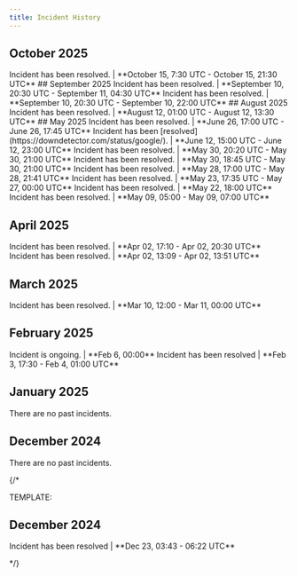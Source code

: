 ```yaml
---
title: Incident History
---
```


## October 2025
<Steps>
<Step title="V2 Streaming APIs Frequent Disconnects" icon="circle-exclamation">
Incident has been resolved. | **October 15, 7:30 UTC - October 15, 21:30 UTC**
</Step>
</Steps>
## September 2025
<Steps>
<Step title="404 errors - User Timeline (/2/users/:id/tweets)" icon="circle-exclamation">
Incident has been resolved. | **September 10, 20:30 UTC - September 11, 04:30 UTC**
</Step>
<Step title="Increased latency - Volume & Firehose streams" icon="circle-exclamation">
Incident has been resolved. | **September 10, 20:30 UTC - September 10, 22:00 UTC**
</Step>
</Steps>
## August 2025
<Steps>
<Step title="Developer portal issues" icon="circle-exclamation">
Incident has been resolved. | **August 12, 01:00 UTC - August 12, 13:30 UTC**
</Step>
</Steps>
## May 2025
<Steps>
<Step title="500 errors - (Some X API endpoints may be affected)" icon="circle-exclamation">
Incident has been resolved. | **June 26, 17:00 UTC - June 26, 17:45 UTC**
</Step>
<Step title="Google related outage - 503 errors for some endpoints" icon="circle-exclamation">
Incident has been [resolved](https://downdetector.com/status/google/). | **June 12, 15:00 UTC - June 12, 23:00 UTC**
</Step>
<Step title="Site-wide outage (Some X API endpoints may be affected)" icon="circle-exclamation">
Incident has been resolved. | **May 30, 20:20 UTC - May 30, 21:00 UTC**  
</Step>
<Step title="POST /2/media/upload - 404 errors" icon="circle-exclamation">
Incident has been resolved. | **May 30, 18:45 UTC - May 30, 21:00 UTC**  
</Step>
<Step title="POST /2/media/upload - 404 errors" icon="circle-exclamation">
Incident has been resolved. | **May 28, 17:00 UTC - May 28, 21:41 UTC**  
</Step>
<Step title="Login with X (OAuth)" icon="circle-exclamation">
Incident has been resolved. | **May 23, 17:35 UTC - May 27, 00:00 UTC**  
</Step>
<Step title="Site-wide outage (Some X API endpoints may be affected)" icon="circle-exclamation">
Incident has been resolved. | **May 22, 18:00 UTC**  
</Step>
<Step title="Site-wide outage (All X API endpoints may be affected)" icon="circle-exclamation">
Incident has been resolved. | **May 09, 05:00 - May 09, 07:00 UTC**  
</Step>
</Steps>

## April 2025
<Steps>
<Step title="Filtered Stream Rules - 500 errors" icon="circle-exclamation">
Incident has been resolved. | **Apr 02, 17:10 - Apr 02, 20:30 UTC**  
</Step>
<Step title="Account Activity API outage" icon="circle-exclamation">
Incident has been resolved. | **Apr 02, 13:09 - Apr 02, 13:51 UTC**  
</Step>
</Steps>

## March 2025
<Steps>
<Step title="Site-wide outage (All X API endpoints may be affected)" icon="circle-exclamation">
Incident has been resolved. | **Mar 10, 12:00 - Mar 11, 00:00 UTC**  
</Step>
</Steps>

## February 2025
<Steps>
<Step title="Media metadata and subtitles v2 - 404 errors" icon="circle-exclamation">
Incident is ongoing. | **Feb 6, 00:00**  
</Step>
<Step title="Filtered Stream v2 - widespread 503 errors" icon="circle-exclamation">
Incident has been resolved | **Feb 3, 17:30 - Feb 4, 01:00 UTC**  
</Step>
</Steps>

## January 2025
<Steps>
<Step title="No Incidents" icon="circle-exclamation">
    There are no past incidents.
</Step>
</Steps>

## December 2024
<Steps>
<Step title="No Incidents" icon="circle-exclamation">
    There are no past incidents.
</Step>
</Steps>

{/*

TEMPLATE:

## December 2024

<Steps>
<Step title="Feed Disruption" icon="circle-exclamation">
Incident has been resolved | **Dec 23, 03:43 - 06:22 UTC**  
</Step>
</Steps>

*/}


